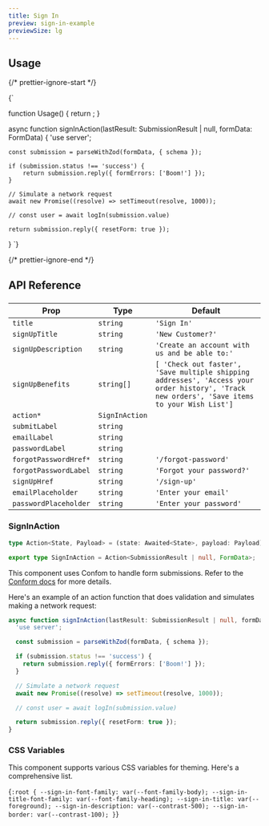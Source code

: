 ```yaml
---
title: Sign In
preview: sign-in-example
previewSize: lg
---
```


## Usage

{/* prettier-ignore-start */}

<CodeBlock lang="ts">{`

function Usage() {
    return <SignIn action={signInAction} forgotPasswordHref="#" />;
}

async function signInAction(lastResult: SubmissionResult | null, formData: FormData) {
    'use server';

    const submission = parseWithZod(formData, { schema });

    if (submission.status !== 'success') {
        return submission.reply({ formErrors: ['Boom!'] });
    }

    // Simulate a network request
    await new Promise((resolve) => setTimeout(resolve, 1000));

    // const user = await logIn(submission.value)

    return submission.reply({ resetForm: true });
}
`}
</CodeBlock>

{/* prettier-ignore-end */}

## API Reference

###

| Prop                  | Type                                                       | Default                                                                                                                                      |
| --------------------- | ---------------------------------------------------------- | -------------------------------------------------------------------------------------------------------------------------------------------- |
| `title`               | `string`                                                   | `'Sign In'`                                                                                                                                  |
| `signUpTitle`         | `string`                                                   | `'New Customer?'`                                                                                                                            |
| `signUpDescription`   | `string`                                                   | `'Create an account with us and be able to:'`                                                                                                |
| `signUpBenefits`      | `string[]`                                                 | `[ 'Check out faster', 'Save multiple shipping addresses', 'Access your order history', 'Track new orders', 'Save items to your Wish List']` |
| `action*`             | `SignInAction` <Tooltip content="See SignInAction below"/> |                                                                                                                                              |
| `submitLabel`         | `string`                                                   |                                                                                                                                              |
| `emailLabel`          | `string`                                                   |                                                                                                                                              |
| `passwordLabel`       | `string`                                                   |                                                                                                                                              |
| `forgotPasswordHref*` | `string`                                                   | `'/forgot-password'`                                                                                                                         |
| `forgotPasswordLabel` | `string`                                                   | `'Forgot your password?'`                                                                                                                    |
| `signUpHref`          | `string`                                                   | `'/sign-up'`                                                                                                                                 |
| `emailPlaceholder`    | `string`                                                   | `'Enter your email'`                                                                                                                         |
| `passwordPlaceholder` | `string`                                                   | `'Enter your password'`                                                                                                                      |

### SignInAction

```ts
type Action<State, Payload> = (state: Awaited<State>, payload: Payload) => State | Promise<State>;

export type SignInAction = Action<SubmissionResult | null, FormData>;
```

This component uses Confom to handle form submissions. Refer to the [Conform docs](https://conform.guide/) for more details.

Here's an example of an action function that does validation and simulates making a network request:

```ts
async function signInAction(lastResult: SubmissionResult | null, formData: FormData) {
  'use server';

  const submission = parseWithZod(formData, { schema });

  if (submission.status !== 'success') {
    return submission.reply({ formErrors: ['Boom!'] });
  }

  // Simulate a network request
  await new Promise((resolve) => setTimeout(resolve, 1000));

  // const user = await logIn(submission.value)

  return submission.reply({ resetForm: true });
}
```

### CSS Variables

This component supports various CSS variables for theming. Here's a comprehensive list.

<CodeBlock lang="css">{`
:root {
    --sign-in-font-family: var(--font-family-body);
    --sign-in-title-font-family: var(--font-family-heading);
    --sign-in-title: var(--foreground);
    --sign-in-description: var(--contrast-500);
    --sign-in-border: var(--contrast-100);
}
`}</CodeBlock>
